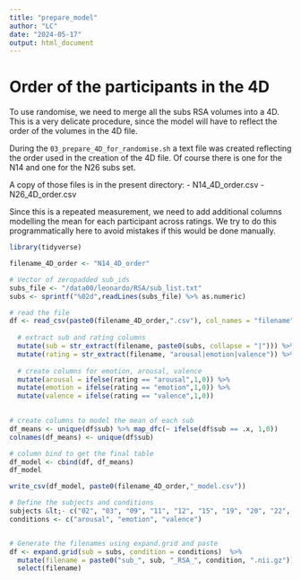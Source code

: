 ```yaml
---
title: "prepare_model"
author: "LC"
date: "2024-05-17"
output: html_document
---
```


# Order of the participants in the 4D
To use randomise, we need to merge all the subs RSA volumes into a 4D. 
This is a very delicate procedure, since the model will have to reflect the 
order of the volumes in the 4D file.

During the `03_prepare_4D_for_randomise.sh` a text file was created reflecting
the order used in the creation of the 4D file. Of course there is one for the
N14 and one for the N26 subs set. 

A copy of those files is in the present directory:
- N14_4D_order.csv
- N26_4D_order.csv

Since this is a repeated measurement, we need to add additional columns 
modelling the mean for each participant across ratings. We try to do this
programmatically here to avoid mistakes if this would be done manually.

```r
library(tidyverse)

filename_4D_order <- "N14_4D_order"

# Vector of zeropadded sub_ids
subs_file <- "/data00/leonardo/RSA/sub_list.txt"
subs <- sprintf("%02d",readLines(subs_file) %>% as.numeric)

```


```r

# read the file
df <- read_csv(paste0(filename_4D_order,".csv"), col_names = "filename") %>% 
  
  # extract sub and rating columns
  mutate(sub = str_extract(filename, paste0(subs, collapse = "|"))) %>% 
  mutate(rating = str_extract(filename, "arousal|emotion|valence")) %>% 
  
  # create columns for emotion, arousal, valence
  mutate(arousal = ifelse(rating == "arousal",1,0)) %>% 
  mutate(emotion = ifelse(rating == "emotion",1,0)) %>% 
  mutate(valence = ifelse(rating == "valence",1,0)) 
  
```


```r

# create columns to model the mean of each sub
df_means <- unique(df$sub) %>% map_dfc(~ ifelse(df$sub == .x, 1,0))
colnames(df_means) <- unique(df$sub)

```


```r
# column bind to get the final table
df_model <- cbind(df, df_means)
df_model

write_csv(df_model, paste0(filename_4D_order,"_model.csv"))


```






```r
# Define the subjects and conditions
subjects &lt;- c("02", "03", "09", "11", "12", "15", "19", "20", "22", "23", "26", "28", "29", "32")
conditions <- c("arousal", "emotion", "valence")


# Generate the filenames using expand.grid and paste
df <- expand.grid(sub = subs, condition = conditions)  %>% 
  mutate(filename = paste0("sub_", sub, "_RSA_", condition, ".nii.gz")) %>%
  select(filename)
```






